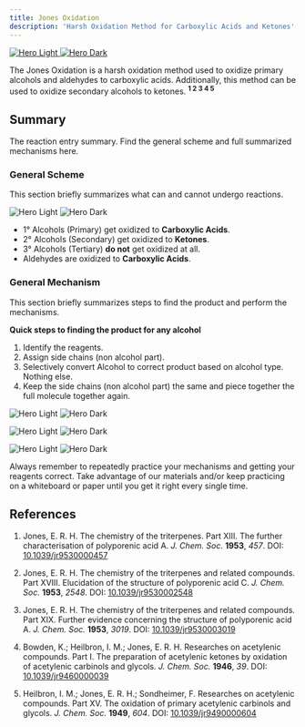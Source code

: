 ```yaml
---
title: Jones Oxidation
description: 'Harsh Oxidation Method for Carboxylic Acids and Ketones'
---
```


<a href="" target="_blank" rel="noopener noreferrer">
  <img
    noZoom
    className="block dark:hidden"
    src="/reactions/jones-oxidation-images/JonesOverview2Light.png"
    alt="Hero Light"
  />
  <img
    noZoom
    className="hidden dark:block"
    src="/reactions/jones-oxidation-images/JonesOverview2Dark.png"
    alt="Hero Dark"
  />
</a>

The Jones Oxidation is a harsh oxidation method used to oxidize primary alcohols and aldehydes to carboxylic acids. Additionally, this method can be used to oxidize secondary alcohols to ketones. <sup>**1 2 3 4 5**</sup>

## Summary

The reaction entry summary. Find the general scheme and full summarized mechanisms here.

### General Scheme

This section briefly summarizes what can and cannot undergo reactions.

<img
  className="block dark:hidden"
  src="/reactions/jones-oxidation-images/SummaryLight.png"
  alt="Hero Light"
/>
<img
  className="hidden dark:block"
  src="/reactions/jones-oxidation-images/SummaryDark.png"
  alt="Hero Dark"
/>

- 1° Alcohols (Primary) get oxidized to **Carboxylic Acids**.
- 2° Alcohols (Secondary) get oxidized to **Ketones**.
- 3° Alcohols (Tertiary) **do not** get oxidized at all.
- Aldehydes are oxidized to **Carboxylic Acids**.

### General Mechanism

This section briefly summarizes steps to find the product and perform the mechanisms.

**Quick steps to finding the product for any alcohol**
1. Identify the reagents.
2. Assign side chains (non alcohol part).
3. Selectively convert Alcohol to correct product based on alcohol type. Nothing else.
4. Keep the side chains (non alcohol part) the same and piece together the full molecule together again.

<Accordion title="Full Secondary Alcohol to Ketone Mechanism">
  
<img
        className="block dark:hidden"
        src="/reactions/jones-oxidation-images/primtocarblight.png"
        alt="Hero Light"
        title=""
      />
      <img
        className="hidden dark:block"
        src="/reactions/jones-oxidation-images/primtocardark.png"
        alt="Hero Dark"
        title=""
      />

</Accordion>

<Accordion title="Full Aldehyde to Carboxylic Acid Mechanism">
  
<img
        className="block dark:hidden"
        src="/reactions/jones-oxidation-images/AldehydetoCarbL2.png"
        alt="Hero Light"
        title=""
      />
      <img
        className="hidden dark:block"
        src="/reactions/jones-oxidation-images/AldehydetoCarbD2.png"
        alt="Hero Dark"
        title=""
      />

</Accordion>

<Accordion title="Full Primary Alcohol to Carboxylic Acid Mechanism">
  
<img
        className="block dark:hidden"
        src="/reactions/jones-oxidation-images/fulllight.png"
        alt="Hero Light"
        title=""
      />
      <img
        className="hidden dark:block"
        src="/reactions/jones-oxidation-images/fulldarkk.png"
        alt="Hero Dark"
        title=""
      />

</Accordion>

<Tip>Always remember to repeatedly practice your mechanisms and getting your reagents correct. Take advantage of our materials and/or keep practicing on a whiteboard or paper until you get it right every single time. </Tip>

## References

1. Jones, E. R. H. The chemistry of the triterpenes. Part XIII. The further characterisation of polyporenic acid A. *J. Chem. Soc.* **1953**, *457*. DOI: [10.1039/jr9530000457](https://doi.org/10.1039/jr9530000457)

2. Jones, E. R. H. The chemistry of the triterpenes and related compounds. Part XVIII. Elucidation of the structure of polyporenic acid C. *J. Chem. Soc.* **1953**, *2548*. DOI: [10.1039/jr9530002548](https://doi.org/10.1039/jr9530002548)

3. Jones, E. R. H. The chemistry of the triterpenes and related compounds. Part XIX. Further evidence concerning the structure of polyporenic acid A. *J. Chem. Soc.* **1953**, *3019*. DOI: [10.1039/jr9530003019](https://doi.org/10.1039/jr9530003019)

4. Bowden, K.; Heilbron, I. M.; Jones, E. R. H. Researches on acetylenic compounds. Part I. The preparation of acetylenic ketones by oxidation of acetylenic carbinols and glycols. *J. Chem. Soc.* **1946**, *39*. DOI: [10.1039/jr9460000039](https://doi.org/10.1039/jr9460000039)

5. Heilbron, I. M.; Jones, E. R. H.; Sondheimer, F. Researches on acetylenic compounds. Part XV. The oxidation of primary acetylenic carbinols and glycols. *J. Chem. Soc.* **1949**, *604*. DOI: [10.1039/jr9490000604](https://doi.org/10.1039/jr9490000604)
